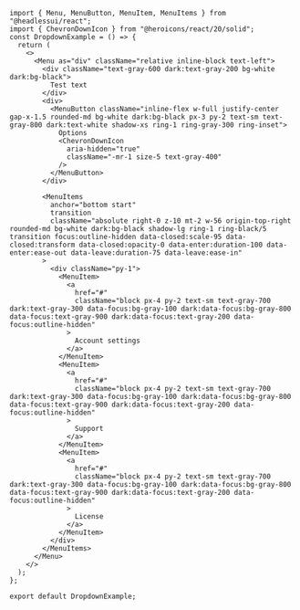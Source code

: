 ```tsx
import { Menu, MenuButton, MenuItem, MenuItems } from "@headlessui/react";
import { ChevronDownIcon } from "@heroicons/react/20/solid";
const DropdownExample = () => {
  return (
    <>
      <Menu as="div" className="relative inline-block text-left">
        <div className="text-gray-600 dark:text-gray-200 bg-white dark:bg-black">
          Test text
        </div>
        <div>
          <MenuButton className="inline-flex w-full justify-center gap-x-1.5 rounded-md bg-white dark:bg-black px-3 py-2 text-sm text-gray-800 dark:text-white shadow-xs ring-1 ring-gray-300 ring-inset">
            Options
            <ChevronDownIcon
              aria-hidden="true"
              className="-mr-1 size-5 text-gray-400"
            />
          </MenuButton>
        </div>

        <MenuItems
          anchor="bottom start"
          transition
          className="absolute right-0 z-10 mt-2 w-56 origin-top-right rounded-md bg-white dark:bg-black shadow-lg ring-1 ring-black/5 transition focus:outline-hidden data-closed:scale-95 data-closed:transform data-closed:opacity-0 data-enter:duration-100 data-enter:ease-out data-leave:duration-75 data-leave:ease-in"
        >
          <div className="py-1">
            <MenuItem>
              <a
                href="#"
                className="block px-4 py-2 text-sm text-gray-700 dark:text-gray-300 data-focus:bg-gray-100 dark:data-focus:bg-gray-800 data-focus:text-gray-900 dark:data-focus:text-gray-200 data-focus:outline-hidden"
              >
                Account settings
              </a>
            </MenuItem>
            <MenuItem>
              <a
                href="#"
                className="block px-4 py-2 text-sm text-gray-700 dark:text-gray-300 data-focus:bg-gray-100 dark:data-focus:bg-gray-800 data-focus:text-gray-900 dark:data-focus:text-gray-200 data-focus:outline-hidden"
              >
                Support
              </a>
            </MenuItem>
            <MenuItem>
              <a
                href="#"
                className="block px-4 py-2 text-sm text-gray-700 dark:text-gray-300 data-focus:bg-gray-100 dark:data-focus:bg-gray-800 data-focus:text-gray-900 dark:data-focus:text-gray-200 data-focus:outline-hidden"
              >
                License
              </a>
            </MenuItem>
          </div>
        </MenuItems>
      </Menu>
    </>
  );
};

export default DropdownExample;
```
